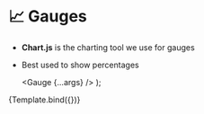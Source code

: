 
<Meta
  title="UI Elements/Analytics & Graphs"
/>

# 📈 Gauges

- **Chart.js** is the charting tool we use for gauges 
- Best used to show percentages

  <Gauge {...args} />
);

<Canvas>
  <Story
    name="Gauge"
    args={{
      value: 50,
      max: 200,
      height: 150,
      width: 150,
      innerText: "25%",
      innerTextFontSize: 12,
      subTitle: "CPU", 
      filledInColor: undefined,
      nonFilledInColor: undefined,
    }}
    argTypes={{
      value: {
        description: "The value that is displayed by the gauge. This value should be <= `max`",
        type: { summary: 'number', required: true },
      },
      max: {
        description: 'The max value of the gauge',
        type: { summary: 'number', required: true },
      },
      height: {
        description: 'The height of the gauge',
        type: { summary: "number" },
        table: {
          defaultValue: {
            summary: 300,
          },
        },
      },
      width: {
        description: 'The width of the gauge',
        type: { summary: 'number | string' },
        table: {
          defaultValue: {
            summary: 300,
          },
        },
      },
      innerText: {
        description: "Text that shows up inside (in the middle) of the gauge",
        type: { summary: 'string' },
      },
      innerTextFontSize: {
        description: 'The font size in `px` of the inner text',
        type: { summary: 'number' },
      },
      subTitle: {
        description: 'A subtitle that appears below the gauge',
        type: { summary: "JSX.Element | string" },
      },
      filledInColor: {
        description: 'The color for the filled in portion of the gauge',
        type: { summary: 'string' },
      },
      nonFilledInColor: {
        description: 'The color for the non-filled in portion of the gauge',
        type: { summary: 'string' },
      },
    }}
  >
    {Template.bind({})}
  </Story>
</Canvas>

<ArgsTable story="Gauge" />